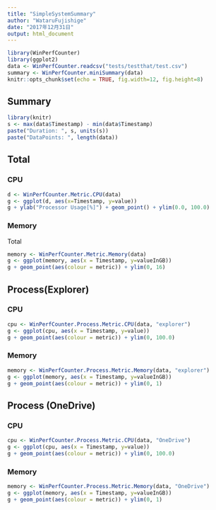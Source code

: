 ---
title: "SimpleSystemSummary"
author: "WataruFujishige"
date: "2017年12月31日"
output: html_document
---

```{r setup, include=FALSE}
library(WinPerfCounter)
library(ggplot2)
data <- WinPerfCounter.readcsv("tests/testthat/test.csv")
summary <- WinPerfCounter.miniSummary(data)
knitr::opts_chunk$set(echo = TRUE, fig.width=12, fig.height=8)
```

## Summary

```{r echo=FALSE, warning=FALSE, asis=TRUE}
library(knitr)
s <- max(data$Timestamp) - min(data$Timestamp)
paste("Duration: ", s, units(s))
paste("DataPoints: ", length(data))
```

## Total

### CPU

```{r, echo=FALSE, warning=FALSE}
d <- WinPerfCounter.Metric.CPU(data)
g <- ggplot(d, aes(x=Timestamp, y=value))
g + ylab("Processor Usage[%]") + geom_point() + ylim(0.0, 100.0)
```

### Memory

Total

```{r, echo=FALSE, warning=FALSE}
memory <- WinPerfCounter.Metric.Memory(data)
g <- ggplot(memory, aes(x = Timestamp, y=valueInGB))
g + geom_point(aes(colour = metric)) + ylim(0, 16)
```

## Process(Explorer)

### CPU

```{r, echo=FALSE, warning=FALSE}
cpu <- WinPerfCounter.Process.Metric.CPU(data, "explorer")
g <- ggplot(cpu, aes(x = Timestamp, y=value))
g + geom_point(aes(colour = metric)) + ylim(0, 100.0)
```

### Memory

```{r, echo=FALSE, warning=FALSE}
memory <- WinPerfCounter.Process.Metric.Memory(data, "explorer")
g <- ggplot(memory, aes(x = Timestamp, y=valueInGB))
g + geom_point(aes(colour = metric)) + ylim(0, 1)
```

## Process (OneDrive)

### CPU

```{r, echo=FALSE, warning=FALSE}
cpu <- WinPerfCounter.Process.Metric.CPU(data, "OneDrive")
g <- ggplot(cpu, aes(x = Timestamp, y=value))
g + geom_point(aes(colour = metric)) + ylim(0, 100.0)
```

### Memory

```{r, echo=FALSE, warning=FALSE}
memory <- WinPerfCounter.Process.Metric.Memory(data, "OneDrive")
g <- ggplot(memory, aes(x = Timestamp, y=valueInGB))
g + geom_point(aes(colour = metric)) + ylim(0, 1)
```


